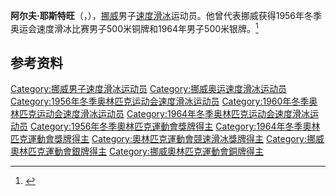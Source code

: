 {{NoteTA|G1=Sports}}
'''阿尔夫·耶斯特旺'''（{{lang-no|Alv Gjestvang}}，{{bd|1937年|9月13日|2016年|11月26日}}），[[挪威|挪威]]男子[[速度滑冰|速度滑冰]]运动员。他曾代表挪威获得1956年冬季奥运会速度滑冰比赛男子500米铜牌和1964年男子500米银牌。<ref>{{Cite web|title=Alv GJESTVANG|url=https://www.olympic.org/alv-gjestvang|accessdate=2021-04-07|work=International Olympic Committee}}</ref>

== 参考资料 ==
{{reflist}}

{{Authority control}}
{{DEFAULTSORT:Gjestvang, Alv}}
[[Category:挪威男子速度滑冰运动员|Category:挪威男子速度滑冰运动员]]
[[Category:挪威奥运速度滑冰运动员|Category:挪威奥运速度滑冰运动员]]
[[Category:1956年冬季奥林匹克运动会速度滑冰运动员|Category:1956年冬季奥林匹克运动会速度滑冰运动员]]
[[Category:1960年冬季奥林匹克运动会速度滑冰运动员|Category:1960年冬季奥林匹克运动会速度滑冰运动员]]
[[Category:1964年冬季奥林匹克运动会速度滑冰运动员|Category:1964年冬季奥林匹克运动会速度滑冰运动员]]
[[Category:1956年冬季奧林匹克運動會獎牌得主|Category:1956年冬季奧林匹克運動會獎牌得主]]
[[Category:1964年冬季奧林匹克運動會獎牌得主|Category:1964年冬季奧林匹克運動會獎牌得主]]
[[Category:奧林匹克運動會競速滑冰獎牌得主|Category:奧林匹克運動會競速滑冰獎牌得主]]
[[Category:挪威奧林匹克運動會銀牌得主|Category:挪威奧林匹克運動會銀牌得主]]
[[Category:挪威奧林匹克運動會銅牌得主|Category:挪威奧林匹克運動會銅牌得主]]